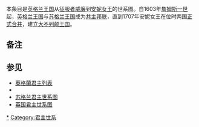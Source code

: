 本条目是[[英格兰王国|英格兰王国]]从[[威廉一世_(英格兰)|征服者威廉]]到[[安妮_(英国女王)|安妮女王]]的世系图。自1603年[[詹姆士六世及一世|詹姆斯一世]]起，[[英格兰王国|英格兰王国]]与[[苏格兰王国|苏格兰王国]]成为[[共主邦联|共主邦联]]，直到1707年安妮女王在位时两国[[1707年聯合法令|正式合并]]，建立[[大不列颠王国|大不列颠王国]]。

{{familytree/start}}
{{familytree|border="0"|~|~|~|~|~|~|~|~|~|~|~| NOR |NOR='''[[诺曼底王朝|诺曼王朝]]'''}}
{{familytree| | | | | WIL |WIL=[[威廉一世_(英格兰)|威廉一世]]<br>1066–1087}}
{{familytree| |,|-|-|-|+|-|.}}
{{familytree| |!| | | WL2 |!|WL2=[[威廉二世_(英格蘭)|威廉二世]]<br>1087–1100}}
{{familytree| |!| | | |,|-|'}}
{{familytree| ADE | | HN1 |ADE=[[阿德拉_(诺曼底)|阿德拉]]|HN1=[[亨利一世_(英格兰)|亨利一世]]<br>1100–1135}}
{{familytree| |`|-|-|-|.|`|-|-|.}}
{{familytree| | | | | STV | | MAD |STV=[[斯蒂芬_(英格兰国王)|斯蒂芬]]<br>1135–1154|MAD=[[玛蒂尔达皇后|马蒂尔达]]}}
{{familytree|border="0"|~|~|~|~|~|,|-|-|-|'|~| PLN |PLN='''[[金雀花王朝|金雀花王朝]]'''}}
{{familytree| | | | | HN2 |HN2=[[亨利二世_(英格兰)|亨利二世]]<br>1154–1189}}
{{familytree| | | | | |)|-|.}}
{{familytree| | | | | RC1 |!|RC1=[[理查一世|理查一世]]<br>1189–1199}}
{{familytree| | | | | |,|-|'}}
{{familytree| | | | | JON |JON=[[约翰_(英格兰国王)|约翰]]<br>1199–1216}}
{{familytree| | | | | |!}}
{{familytree| | | | | HN3 |HN3=[[亨利三世_(英格兰)|亨利三世]]<br>1216–1272}}
{{familytree| | | | | |!}}
{{familytree| | | | | ED1 |ED1=[[爱德华一世|爱德华一世]]<br>1272–1307}}
{{familytree| | | | | |!}}
{{familytree| | | | | ED2 |ED2=[[爱德华二世|爱德华二世]]<br>1307–1327}}
{{familytree| | | | | |!}}
{{familytree| EDB |-| ED3 |EDB=[[黑太子爱德华|黑太子爱德华]]|ED3=[[爱德华三世|爱德华三世]]<br>1327–1377}}
{{familytree| |`|-|-|-|.|`|-|-|v|-|.}}
{{familytree| | | | | RC2 | | JNG |!|RC2=[[理查二世_(英格兰)|理查二世]]<br>1377–1399|JNG=[[冈特的约翰|冈特的约翰]]}}
{{familytree| | | | | |,|-|-|-|'|,|'}}
{{familytree| | | | | HN4 | | EDM |HN4=[[亨利四世_(英格兰)|亨利四世]]<br>1399–1413|EDM=第一代[[约克公爵|约克公爵]]<br>[[兰利的埃德蒙|兰利的埃德蒙]]}}
{{familytree| | | | | |!| | | |!}}
{{familytree| | | | | HN5 | | RCC |HN5=[[亨利五世_(英格兰)|亨利五世]]<br>1413–1422|RCC=第三代{{tsl|en|Earl of Cambridge|剑桥伯爵}}<br>[[第三代剑桥伯爵科尼斯伯勒的理查|科尼斯堡的理查]]}}
{{familytree| | | | | |!| | | |!}}
{{familytree| | | | | HN6 | | ROY |HN6=[[亨利六世_(英格兰)|亨利六世]]<br>1422–1461, 1470–1471|ROY=第三代约克公爵<br>[[第三代约克公爵约克的理查|约克的理查]]}}
{{familytree| | | | | |,|-|-|-|(}}
{{familytree| | | | | ED4 | | |!|ED4=[[爱德华四世|爱德华四世]]<br>1461–1470, 1471–1483}}
{{familytree| |,|-|-|-|(| | | |!}}
{{familytree| |!| | | ED5 | | |!|ED5=[[爱德华五世|爱德华五世]]<br>1483}}
{{familytree| |!| | | |,|-|-|-|'}}
{{familytree| |!| | | RC3 |RC3=[[理查三世_(英格兰)|理查三世]]<br>1483–1485}}
{{familytree|border="0"|~|#|~|~|~|~|~|~|~|~|~| TUD |TUD='''[[都铎王朝|都铎王朝]]'''}}
{{familytree| ELY |y| HN7 | |F|y| CTA |ELY=[[约克的伊丽莎白_(英格兰王后)|约克的伊丽莎白]]|HN7=[[亨利七世_(英格兰)|亨利七世]]<br>1485–1509|CTA=[[阿拉貢的凱瑟琳|阿拉貢的凱瑟琳]]}}
{{familytree| |,|-|^|-|.| | |:|`|-|-|-|.}}
{{familytree| MRG | | HN8 |~|%|y| ANB |!|MRG=[[玛格丽特·都铎|玛格丽特·都铎]]|HN8=[[亨利八世|亨利八世]]<br>1509–1547|ANB=[[安妮·博林|安妮·博林]]}}
{{familytree| |}|-|.| |,|-|.|:|`|-|-|-|+|.}}
{{familytree| JMI |!| ED6 |!|L|y| JSM |!|!|JMI=[[詹姆斯四世_(苏格兰)|詹姆斯四世 (苏格兰)]]|ED6=[[爱德华六世|爱德华六世]]<br>1547–1553|JSM=[[简·西摩_(英格兰王后)|珍·西摩]]}}
{{familytree| |,|-|'| | | |`|-|'| | | |!|!}}
{{familytree| JMV | | MRY |-|-|-|-|-|-|'|!|JMV=[[詹姆斯五世_(苏格兰)|詹姆斯五世 (苏格兰)]]|MRY=[[玛丽一世_(英格兰)|玛丽一世]]<br>1553–1558}}
{{familytree| |!| | | |,|-|-|-|-|-|-|-|-|'}}
{{familytree| MQS | | EL1 |MQS=[[玛丽一世_(苏格兰)|玛丽一世 (苏格兰)]]|EL1=[[伊丽莎白一世|伊丽莎白一世]]<br>1558–1603}}
{{familytree|border="0"|~|`|-|-|-|.|~|~|~|~|~| STR |STR='''[[斯图亚特王朝|斯图亚特王朝]]'''}}
{{familytree| | | | | JM1 |JM1=[[詹姆士六世及一世|詹姆斯一世（六世）]]<br>1603–1625}}
{{familytree| | | | | |!}}
{{familytree| | | | | CL1 |CL1=[[查理一世_(英格蘭)|查理一世]]<br>1625-1649{{efn|name=cl}}}}
{{familytree| |,|-|-|-|+|-|-|-|.}}
{{familytree| CL2 | | MRY | | JM2 |CL2=[[查理二世_(英格兰)|查理二世]]<br>1660(1649)-1685{{efn|name=cl}}|MRY={{tsl|en|Mary, Princess Royal and Princess of Orange|奥兰治王妃玛丽}}|JM2=[[詹姆斯二世_(英格蘭)|詹姆斯二世（七世）]]<br>1685-1689{{efn|name=gr}}}}
{{familytree| |,|-|-|'|,|-|-|-|(}}
{{familytree| WL3 |-| MR2 | | ANN |WL3=[[威廉三世_(英格兰)|威廉三世]]<br>1689-1702{{efn|name=gr}}|MR2=[[玛丽二世_(英格兰)|玛丽二世]]<br>1689-1694{{efn|name=gr}}|ANN=[[安妮_(英国女王)|安妮]]<br>1702-1707(1714){{efn|name=an}}}}
{{familytree| | | | | | | | | |!}}
{{familytree| | | | | | | | | BRT |BRT={{tsl|en|Family tree of the British royal family|不列颠君主世系图}}}}
{{familytree/end}}

==备注==
{{notelist|1= 
{{efn|name=cl|1=1649年[[英国内战|英国内战]]，[[查理一世_(英格蘭)|查理一世]]被[[奥利弗·克伦威尔|克伦威尔]]处死，[[查理二世_(英格兰)|查理二世]]被迫流亡外国。1660年国会声明[[君主制|君主制]][[复辟|复辟]]，查理二世得以返回英国。}}
{{efn|name=gr|1=1689年[[光荣革命|光荣革命]]，议会将信奉[[天主教|旧教]]的[[詹姆斯二世_(英格蘭)|詹姆斯二世]]罢黜，改由詹姆斯之女[[玛丽二世_(英格兰)|玛丽二世]]与夫婿[[威廉三世_(英格兰)|威廉三世]]共治英国，称“{{link-en|威廉和玛丽|William and Mary}}”。}} 
{{efn|name=an|1=1707年3月1日，《[[1707年聯合法令|联合法令]]》正式生效，[[英格兰王国|英格兰]]和[[苏格兰王国|苏格兰]]两个王国合并为[[大不列颠王国|大不列颠王国]]。于是[[安妮_(英国女王)|安妮女王]]以“[[英国君主列表|大不列颠]]及[[爱尔兰君主列表|爱尔兰]]女王”的名义继续统治，直到1714年逝世。}} 
}}

==参见==
* [[英格蘭君主列表|英格蘭君主列表]]
* {{tsl|en|Family tree of the British royal family|不列颠君主世系图}}
* [[苏格兰君主世系图|苏格兰君主世系图]]
* [[英国君主世系图|英国君主世系图]]

[[Category:英格蘭君主|*]]
[[Category:君主世系|Category:君主世系]]